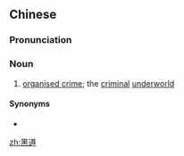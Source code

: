 ==Chinese==
{{zh-forms}}

===Pronunciation===
{{zh-pron
|m=hēidào
|cat=n
}}

===Noun===
{{zh-noun}}

# [[organised crime]]; the [[criminal]] [[underworld]]

====Synonyms====
* {{zh-l|黑社會}}

[[zh:黑道]]